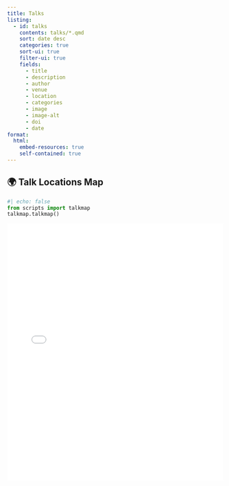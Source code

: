 ```yaml
---
title: Talks
listing:
  - id: talks
    contents: talks/*.qmd
    sort: date desc
    categories: true
    sort-ui: true
    filter-ui: true
    fields:
      - title
      - description
      - author
      - venue
      - location
      - categories
      - image
      - image-alt
      - doi
      - date
format:
  html:
    embed-resources: true
    self-contained: true
---
```


:::{#talks}
:::

## 🌍 Talk Locations Map

```python
#| echo: false
from scripts import talkmap
talkmap.talkmap()
```

<iframe src="talk_map.html" width="100%" height="600" style="border:none;"></iframe>
